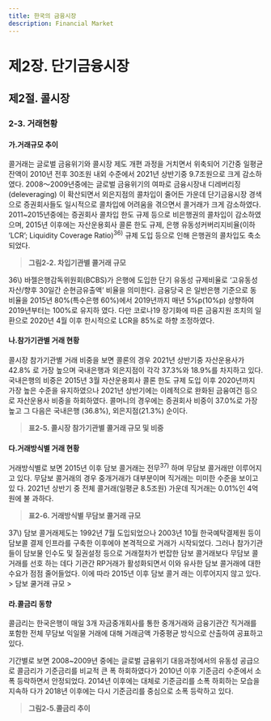 ```yaml
---
title: 한국의 금융시장
description: Financial Market
---
```


# 제2장. 단기금융시장

## 제2절. 콜시장

### 2-3. 거래현황

#### 가.거래규모 추이

콜거래는 글로벌 금융위기와 콜시장 제도 개편 과정을 거치면서 위축되어 기간중 일평균 
잔액이 2010년 전후 30조원 내외 수준에서 2021년 상반기중 9.7조원으로 크게 감소하였다. 
2008〜2009년중에는 글로벌 금융위기의 여파로 금융시장내 디레버리징(deleveraging)
이 확산되면서 외은지점의 콜차입이 줄어든 가운데 단기금융시장 경색으로 증권회사들도 
일시적으로 콜차입에 어려움을 겪으면서 콜거래가 크게 감소하였다. 2011~2015년중에는 
증권회사 콜차입 한도 규제 등으로 비은행권의 콜차입이 감소하였으며, 2015년 이후에는 
자산운용회사 콜론 한도 규제, 은행 유동성커버리지비율(이하 ‘LCR’; Liquidity Coverage 
Ratio)$^{36)}$  규제 도입 등으로 인해 은행권의 콜차입도 축소되었다.

> __그림2-2. 차입기관별 콜거래 규모__

<GCenterImg src ="/fm/2-2.png" caption="그림2-2. 차입기관별 콜거래 규모"/>

<GComment>
36\) 바젤은행감독위원회(BCBS)가 은행에 도입한 단기 유동성 규제비율로 ‘고유동성자산/향후 30일간 순현금유출액’ 비율을 의미한다. 금융당국
은 일반은행 기준으로 동 비율을 2015년 80%(특수은행 60%)에서 2019년까지 매년 5%p(10%p) 상향하여 2019년부터는 100%로 유지하
였다. 다만 코로나19 장기화에 따른 금융지원 조치의 일환으로 2020년 4월 이후 한시적으로 LCR을 85%로 하향 조정하였다. 
</GComment>

#### 나.참가기관별 거래 현황

콜시장 참가기관별 거래 비중을 보면 콜론의 경우 2021년 상반기중 자산운용사가 42.8%
로 가장 높으며 국내은행과 외은지점이 각각 37.3%와 18.9%를 차지하고 있다. 국내은행의 
비중은 2015년 3월 자산운용회사 콜론 한도 규제 도입 이후 2020년까지 가장 높은 수준을 
유지하였으나 2021년 상반기에는 이례적으로 완화된 금융여건 등으로 자산운용사 비중을 
하회하였다. 콜머니의 경우에는 증권회사 비중이 37.0%로 가장 높고 그 다음은 국내은행
(36.8%), 외은지점(21.3%) 순이다.

> __표2-5. 콜시장 참가기관별 콜거래 규모 및 비중__

<GCenterImg src ="/fm/t2-5.png" caption="표2-5. 콜시장 참가기관별 콜거래 규모 및 비중"/>

#### 다.거래방식별 거래 현황

거래방식별로 보면 2015년 이후 담보 콜거래는 전무$^{37)}$ 하며 무담보 콜거래만 이루어지
고 있다. 무담보 콜거래의 경우 중개거래가 대부분이며 직거래는 미미한 수준을 보이고 있
다. 2021년 상반기 중 전체 콜거래(일평균 8.5조원) 가운데 직거래는 0.01%인 4억원에 불
과하다.

> __표2-6. 거래방식별 무담보 콜거래 규모__

<GCenterImg src ="/fm/t2-6.png" caption="표2-6. 거래방식별 무담보 콜거래 규모"/>

<GComment>
37\) 담보 콜거래제도는 1992년 7월 도입되었으나 2003년 10월 한국예탁결제원 등이 담보콜 결제 인프라를 구축한 이후에야 본격적으로 
거래가 시작되었다. 그러나 참가기관들이 담보물 인수도 및 질권설정 등으로 거래절차가 번잡한 담보 콜거래보다 무담보 콜거래를 선호
하는 데다 기관간 RP거래가 활성화되면서 이와 유사한 담보 콜거래에 대한 수요가 점점 줄어들었다. 이에 따라 2015년 이후 담보 콜거
래는 이루어지지 않고 있다.
> 담보 쿨거래 규모
> <GCenterImg src ="/fm/37).png" caption="담보 쿨거래 규모"/>

</GComment>

#### 라.콜금리 동향

콜금리는 한국은행이 매일 3개 자금중개회사를 통한 중개거래와 금융기관간 직거래를 
포함한 전체 무담보 익일물 거래에 대해 거래금액 가중평균 방식으로 산출하여 공표하고 
있다. 

기간별로 보면 2008~2009년 중에는 글로벌 금융위기 대응과정에서의 유동성 공급으로 
콜금리가 기준금리를 비교적 큰 폭 하회하였다가 2010년 이후 기준금리 수준에서 소폭 등락하면서 안정되었다. 2014년 이후에는 대체로 기준금리를 소폭 하회하는 모습을 지속하
다가 2018년 이후에는 다시 기준금리를 중심으로 소폭 등락하고 있다.

> __그림2-5.콜금리 추이__

<GCenterImg src ="/fm/2-5.png" caption="그림2-5.콜금리 추이"/>

